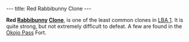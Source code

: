 ---
title: Red Rabbibunny Clone
---

{{Infobox Enemy
 |image=Red_rabbibunny_clone.JPG
 |race=rabbibunny
 |gender=male
 |size=average
 |lba1=yes
 |lba2=
 |alignment=funfrock
 |occupation=
 |requires=Red
 |melee=
 |ranged=yes
 |magic=
 |explosive=
 |range=Wide
 |speed=moderate-fast
 |damage=
 |rate=
 |reaction=Top half of body spins around
 |recovery=2.5 seconds
}}

'''Red [[Rabbibunny]] [[Clone]]''', is one of the least common clones in [[LBA 1]]. It is quite strong, but not extremely difficult to defeat. A few are found in the [[Okojo Pass]] Fort.